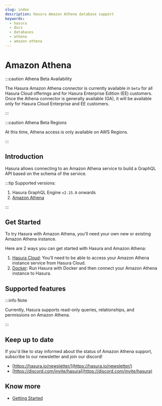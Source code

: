 ```yaml
---
slug: index
description: Hasura Amazon Athena database support
keywords:
  - hasura
  - docs
  - databases
  - athena
  - amazon athena
---
```


# Amazon Athena

:::caution Athena Beta Availability

The Hasura Amazon Athena connector is currently available in `beta` for all Hasura Cloud offerings and for Hasura
Enterprise Edition (EE) customers. Once the Athena connector is generally available (GA), it will be available only for
Hasura Cloud Enterprise and EE customers.

:::

:::caution Athena Beta Regions

At this time, Athena access is only available on AWS Regions.

:::

## Introduction

Hasura allows connecting to an Amazon Athena service to build a GraphQL API based on the schema of the service.

:::tip Supported versions:

1.  Hasura GraphQL Engine `v2.15.0` onwards
2.  [Amazon Athena](https://aws.amazon.com/athena/)

:::

## Get Started

To try Hasura with Amazon Athena, you'll need your own new or existing Amazon Athena instance.

Here are 2 ways you can get started with Hasura and Amazon Athena:

1.  [Hasura Cloud](/databases/athena/getting-started/cloud.mdx): You'll need to be able to access your Amazon Athena
    instance service from Hasura Cloud.
2.  [Docker](/databases/athena/getting-started/docker.mdx): Run Hasura with Docker and then connect your Amazon Athena
    instance to Hasura.

## Supported features

:::info Note

Currently, Hasura supports read-only queries, relationships, and permissions on Amazon Athena.

:::

## Keep up to date

If you'd like to stay informed about the status of Amazon Athena support, subscribe to our newsletter and join our
discord!

- [https://hasura.io/newsletter/](https://hasura.io/newsletter/)
- [https://discord.com/invite/hasura](https://discord.com/invite/hasura)

## Know more

- [Getting Started](/databases/athena/getting-started/index.mdx)
